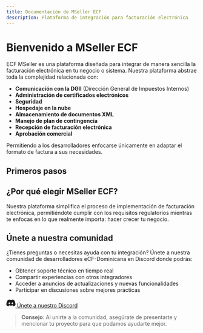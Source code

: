 ```yaml
---
title: Documentación de MSeller ECF
description: Plataforma de integración para facturación electrónica
---
```


# Bienvenido a MSeller ECF

ECF MSeller es una plataforma diseñada para integrar de manera sencilla la facturación electrónica en tu negocio o sistema. Nuestra plataforma abstrae toda la complejidad relacionada con:

- **Comunicación con la DGII** (Dirección General de Impuestos Internos)
- **Administración de certificados electrónicos**
- **Seguridad**
- **Hospedaje en la nube**
- **Almacenamiento de documentos XML**
- **Manejo de plan de contingencia**
- **Recepción de facturación electrónica**
- **Aprobación comercial**

Permitiendo a los desarrolladores enfocarse únicamente en adaptar el formato de factura a sus necesidades.

## Primeros pasos

<Cards>
  <Card title="Registro e Inicio" href="/docs/getting-started/registration" />
  <Card title="Integración Técnica" href="/docs/integration/overview" />
</Cards>

## ¿Por qué elegir MSeller ECF?

Nuestra plataforma simplifica el proceso de implementación de facturación electrónica, permitiéndote cumplir con los requisitos regulatorios mientras te enfocas en lo que realmente importa: hacer crecer tu negocio.

## Únete a nuestra comunidad

¿Tienes preguntas o necesitas ayuda con tu integración? Únete a nuestra comunidad de desarrolladores eCF-Dominicana en Discord donde podrás:

- Obtener soporte técnico en tiempo real
- Compartir experiencias con otros integradores
- Acceder a anuncios de actualizaciones y nuevas funcionalidades
- Participar en discusiones sobre mejores prácticas

<div className="flex justify-center my-8">
  <a
    href="https://discord.gg/ATcEDuWf"
    target="_blank"
    rel="noopener noreferrer"
    className="flex items-center gap-2 px-4 py-2 bg-[#5865F2] text-white rounded-md hover:bg-[#4752C4] transition-colors"
  >
    <svg width="24" height="24" viewBox="0 0 127.14 96.36" fill="currentColor">
      <path d="M107.7,8.07A105.15,105.15,0,0,0,81.47,0a72.06,72.06,0,0,0-3.36,6.83A97.68,97.68,0,0,0,49,6.83,72.37,72.37,0,0,0,45.64,0,105.89,105.89,0,0,0,19.39,8.09C2.79,32.65-1.71,56.6.54,80.21h0A105.73,105.73,0,0,0,32.71,96.36,77.7,77.7,0,0,0,39.6,85.25a68.42,68.42,0,0,1-10.85-5.18c.91-.66,1.8-1.34,2.66-2a75.57,75.57,0,0,0,64.32,0c.87.71,1.76,1.39,2.66,2a68.68,68.68,0,0,1-10.87,5.19,77,77,0,0,0,6.89,11.1A105.25,105.25,0,0,0,126.6,80.22h0C129.24,52.84,122.09,29.11,107.7,8.07ZM42.45,65.69C36.18,65.69,31,60,31,53s5-12.74,11.43-12.74S54,46,53.89,53,48.84,65.69,42.45,65.69Zm42.24,0C78.41,65.69,73.25,60,73.25,53s5-12.74,11.44-12.74S96.23,46,96.12,53,91.08,65.69,84.69,65.69Z" />
    </svg>
    Únete a nuestro Discord
  </a>
</div>

> **Consejo**: Al unirte a la comunidad, asegúrate de presentarte y mencionar tu proyecto para que podamos ayudarte mejor.
